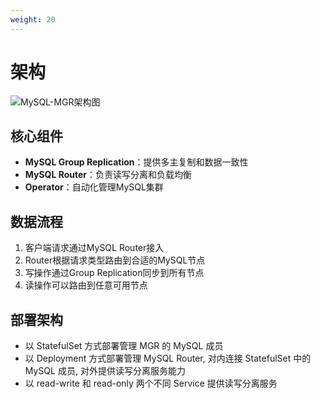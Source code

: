 ```yaml
---
weight: 20
---
```


# 架构

![MySQL-MGR架构图](./assets/mysql_mgr_architecture.png)

## 核心组件

- **MySQL Group Replication**：提供多主复制和数据一致性
- **MySQL Router**：负责读写分离和负载均衡
- **Operator**：自动化管理MySQL集群

## 数据流程

1. 客户端请求通过MySQL Router接入
2. Router根据请求类型路由到合适的MySQL节点
3. 写操作通过Group Replication同步到所有节点
4. 读操作可以路由到任意可用节点

## 部署架构

- 以 StatefulSet 方式部署管理 MGR 的 MySQL 成员
- 以 Deployment 方式部署管理 MySQL Router, 对内连接 StatefulSet 中的 MySQL 成员, 对外提供读写分离服务能力
- 以 read-write 和 read-only 两个不同 Service 提供读写分离服务
